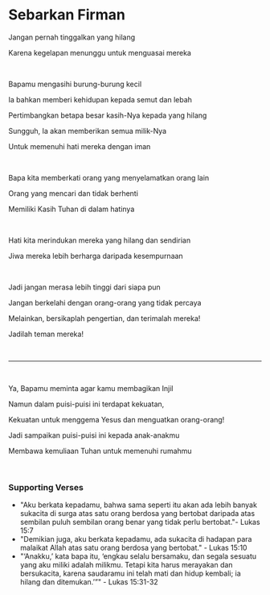 # Sebarkan Firman

Jangan pernah tinggalkan yang hilang

Karena kegelapan menunggu untuk menguasai mereka

<br />

Bapamu mengasihi burung-burung kecil

Ia bahkan memberi kehidupan kepada semut dan lebah

Pertimbangkan betapa besar kasih-Nya kepada yang hilang

Sungguh, Ia akan memberikan semua milik-Nya

Untuk memenuhi hati mereka dengan iman

<p></p>

<br />

Bapa kita memberkati orang yang menyelamatkan orang lain

Orang yang mencari dan tidak berhenti

Memiliki Kasih Tuhan di dalam hatinya

<p></p>

<br />

Hati kita merindukan mereka yang hilang dan sendirian

Jiwa mereka lebih berharga daripada kesempurnaan

<br />

Jadi jangan merasa lebih tinggi dari siapa pun

Jangan berkelahi dengan orang-orang yang tidak percaya

Melainkan, bersikaplah pengertian, dan terimalah mereka!

Jadilah teman mereka!

<br />

---

<br />

Ya, Bapamu meminta agar kamu membagikan Injil

Namun dalam puisi-puisi ini terdapat kekuatan,

Kekuatan untuk menggema Yesus dan menguatkan orang-orang!

Jadi sampaikan puisi-puisi ini kepada anak-anakmu

Membawa kemuliaan Tuhan untuk memenuhi rumahmu

<p></p>

<br />

### Supporting Verses

- "Aku berkata kepadamu, bahwa sama seperti itu akan ada lebih banyak sukacita di surga atas satu orang berdosa yang bertobat daripada atas sembilan puluh sembilan orang benar yang tidak perlu bertobat."- Lukas 15:7
- "Demikian juga, aku berkata kepadamu, ada sukacita di hadapan para malaikat Allah atas satu orang berdosa yang bertobat." - Lukas 15:10
- "‘Anakku,’ kata bapa itu, ‘engkau selalu bersamaku, dan segala sesuatu yang aku miliki adalah milikmu. Tetapi kita harus merayakan dan bersukacita, karena saudaramu ini telah mati dan hidup kembali; ia hilang dan ditemukan.’”" - Lukas 15:31-32